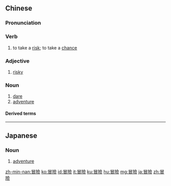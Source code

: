{{also|冒险}}
==Chinese==
{{zh-forms|s=冒险}}

===Pronunciation===
{{zh-pron
|m=màoxiǎn
|c=mou6 him2
|h=pfs=mo-hiám
|mn=qz,tw,xm,zz:mō͘-hiám/tw:bō͘-hiám
|ma=Zh-màoxian.ogg
|cat=v,a,n
}}

===Verb===
{{zh-verb}}

# to take a [[risk]]; to take a [[chance]]

===Adjective===
{{zh-adj}}

# [[risky]]

===Noun===
{{zh-noun}}

# [[dare]]
# [[adventure]]

====Derived terms====
{{zh-der|真心話大冒險}}

{{zh-cat|Advanced}}

----

==Japanese==
{{ja-kanjitab|ぼう|けん|yomi=o}}

===Noun===
{{ja-noun|ぼうけん|shin=冒険}}

# [[adventure]]

[[zh-min-nan:冒險]]
[[ko:冒險]]
[[id:冒險]]
[[it:冒險]]
[[ku:冒險]]
[[hu:冒險]]
[[mg:冒險]]
[[ja:冒險]]
[[zh:冒險]]